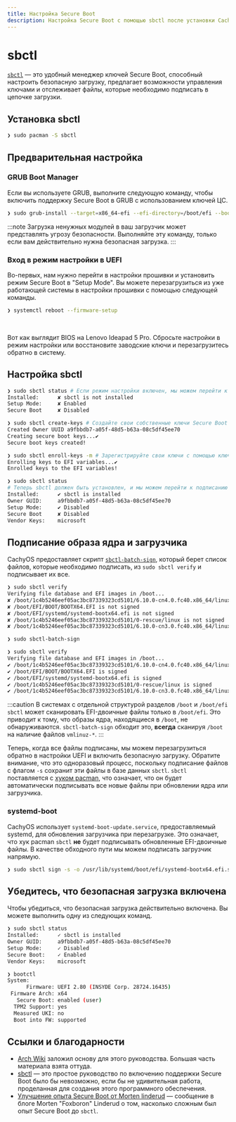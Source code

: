```yaml
---
title: Настройка Secure Boot
description: Настройка Secure Boot с помощью sbctl после установки CachyOS
---
```



# sbctl

[`sbctl`](https://github.com/Foxboron/sbctl) — это удобный менеджер ключей Secure Boot, способный настроить безопасную загрузку,
предлагает возможности управления ключами и отслеживает файлы, которые необходимо подписать в цепочке загрузки.

## Установка sbctl

```bash
❯ sudo pacman -S sbctl
```

## Предварительная настройка

### GRUB Boot Manager

Если вы используете GRUB, выполните следующую команду, чтобы включить поддержку Secure Boot в GRUB с использованием ключей ЦС.

```bash
❯ sudo grub-install --target=x86_64-efi --efi-directory=/boot/efi --bootloader-id=cachyos --modules="tpm" --disable-shim-lock
```

:::note
Загрузка ненужных модулей в ваш загрузчик может представлять угрозу безопасности.
Выполняйте эту команду, только если вам действительно нужна безопасная загрузка.
:::

### Вход в режим настройки в UEFI
Во-первых, нам нужно перейти в настройки прошивки и установить режим Secure Boot в "Setup Mode". Вы можете перезагрузиться из
уже работающей системы в настройки прошивки с помощью следующей команды.

```bash
❯ systemctl reboot --firmware-setup
```

<br />
<ImageComponent imgsrc={import('~/assets/images/ideapad-bios-secure-boot.jpg')} />

Вот как выглядит BIOS на Lenovo Ideapad 5 Pro. Сбросьте настройки в режим настройки или восстановите заводские ключи и перезагрузитесь обратно
в систему.

## Настройка sbctl

```bash
❯ sudo sbctl status # Если режим настройки включен, мы можем перейти к следующему шагу
Installed:      ✘ sbctl is not installed
Setup Mode:     ✘ Enabled
Secure Boot     ✘ Disabled

❯ sudo sbctl create-keys # Создайте свои собственные ключи Secure Boot
Created Owner UUID a9fbbdb7-a05f-48d5-b63a-08c5df45ee70
Creating secure boot keys...✔
Secure boot keys created!

❯ sudo sbctl enroll-keys -m # Зарегистрируйте свои ключи с помощью ключей Microsoft
Enrolling keys to EFI variables...✔
Enrolled keys to the EFI variables!

❯ sudo sbctl status
# Теперь sbctl должен быть установлен, и мы можем перейти к подписанию образов ядра и загрузчика
Installed:      ✔ sbctl is installed
Owner GUID:     a9fbbdb7-a05f-48d5-b63a-08c5df45ee70
Setup Mode:     ✔ Disabled
Secure Boot     ✘ Disabled
Vendor Keys:    microsoft
```

## Подписание образа ядра и загрузчика

CachyOS предоставляет скрипт [`sbctl-batch-sign`](https://github.com/CachyOS/CachyOS-Settings/blob/master/usr/bin/sbctl-batch-sign),
который берет список файлов, которые необходимо подписать, из `sudo sbctl verify` и подписывает их все.

```bash
❯ sudo sbctl verify
Verifying file database and EFI images in /boot...
✘ /boot/1c4b5246eef05ac3bc87339323cd5101/6.10.0-cn4.0.fc40.x86_64/linux is not signed
✘ /boot/EFI/BOOT/BOOTX64.EFI is not signed
✘ /boot/EFI/systemd/systemd-bootx64.efi is not signed
✘ /boot/1c4b5246eef05ac3bc87339323cd5101/0-rescue/linux is not signed
✘ /boot/1c4b5246eef05ac3bc87339323cd5101/6.10.0-cn3.0.fc40.x86_64/linux is not signed

❯ sudo sbctl-batch-sign

❯ sudo sbctl verify
Verifying file database and EFI images in /boot...
✔ /boot/1c4b5246eef05ac3bc87339323cd5101/6.10.0-cn4.0.fc40.x86_64/linux is signed
✔ /boot/EFI/BOOT/BOOTX64.EFI is signed
✔ /boot/EFI/systemd/systemd-bootx64.efi is signed
✔ /boot/1c4b5246eef05ac3bc87339323cd5101/0-rescue/linux is signed
✔ /boot/1c4b5246eef05ac3bc87339323cd5101/6.10.0-cn3.0.fc40.x86_64/linux is signed
```

:::caution
В системах с отдельной структурой разделов `/boot` и `/boot/efi` `sbctl` может сканировать EFI-двоичные файлы только в `/boot/efi`.
Это приводит к тому, что образы ядра, находящиеся в `/boot`, не обнаруживаются. `sbctl-batch-sign` обходит это, **всегда** сканируя
`/boot` на наличие файлов `vmlinuz-*`.
:::

Теперь, когда все файлы подписаны, мы можем перезагрузиться обратно в настройки UEFI и включить безопасную загрузку.
Обратите внимание, что это одноразовый процесс, поскольку подписание файлов с флагом `-s` сохранит эти файлы в базе данных `sbctl`.
`sbctl` поставляется с [хуком pacman](https://wiki.archlinux.org/title/Pacman_hook), что означает, что он будет автоматически
подписывать все новые файлы при обновлении ядра или загрузчика.

### systemd-boot

CachyOS использует `systemd-boot-update.service`, предоставляемый systemd, для обновления загрузчика при перезагрузке. Это означает, что
хук pacman `sbctl` **не** будет подписывать обновленные EFI-двоичные файлы. В качестве обходного пути мы можем подписать загрузчик напрямую.

```sh
❯ sudo sbctl sign -s -o /usr/lib/systemd/boot/efi/systemd-bootx64.efi.signed /usr/lib/systemd/boot/efi/systemd-bootx64.efi
```

## Убедитесь, что безопасная загрузка включена

Чтобы убедиться, что безопасная загрузка действительно включена. Вы можете выполнить одну из следующих команд.

```bash
❯ sudo sbctl status
Installed:      ✓ sbctl is installed
Owner GUID:     a9fbbdb7-a05f-48d5-b63a-08c5df45ee70
Setup Mode:     ✓ Disabled
Secure Boot:    ✓ Enabled
Vendor Keys:    microsoft

❯ bootctl
System:
      Firmware: UEFI 2.80 (INSYDE Corp. 28724.16435)
 Firmware Arch: x64
   Secure Boot: enabled (user)
  TPM2 Support: yes
  Measured UKI: no
  Boot into FW: supported
```

## Ссылки и благодарности

- [Arch Wiki](https://wiki.archlinux.org/title/Unified_Extensible_Firmware_Interface/Secure_Boot#Assisted_process_with_sbctl)
заложил основу для этого руководства. Большая часть материала взята оттуда.
- [sbctl](https://github.com/Foxboron/sbctl) — это простое руководство по включению поддержки Secure Boot было бы невозможно, если бы не
удивительная работа, проделанная для создания этого программного обеспечения.
- [Улучшение опыта Secure Boot от Morten linderud](https://linderud.dev/blog/improving-the-secure-boot-user-experience/) — сообщение в блоге Morten
"Foxboron" Linderud о том, насколько сложным был опыт Secure Boot до `sbctl`.
